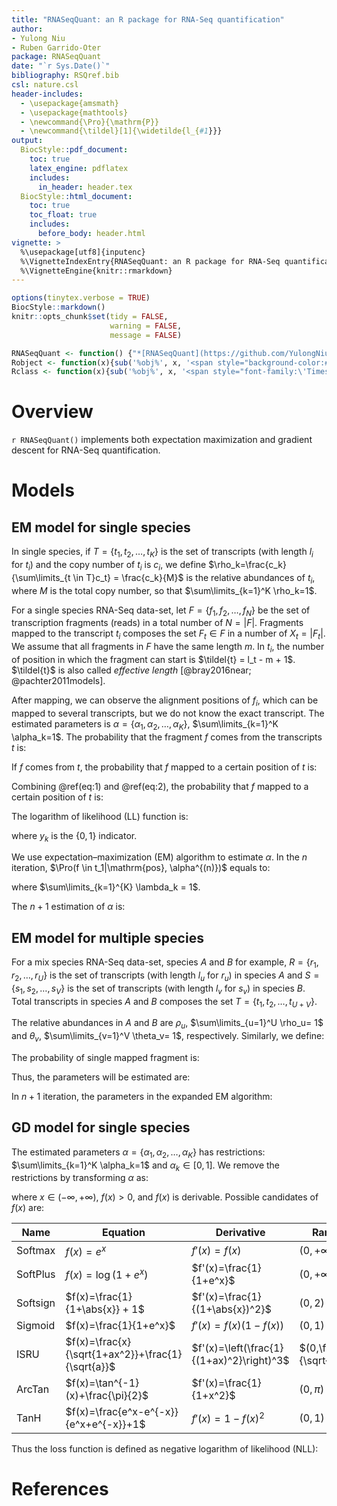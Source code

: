 ```yaml
---
title: "RNASeqQuant: an R package for RNA-Seq quantification"
author: 
- Yulong Niu
- Ruben Garrido-Oter
package: RNASeqQuant
date: "`r Sys.Date()`"
bibliography: RSQref.bib
csl: nature.csl
header-includes:
  - \usepackage{amsmath}
  - \usepackage{mathtools}
  - \newcommand{\Pro}{\mathrm{P}}
  - \newcommand{\tildel}[1]{\widetilde{l_{#1}}}
output:
  BiocStyle::pdf_document:
    toc: true
    latex_engine: pdflatex
    includes:
      in_header: header.tex
  BiocStyle::html_document:
    toc: true
    toc_float: true
    includes:
      before_body: header.html
vignette: >
  %\usepackage[utf8]{inputenc}
  %\VignetteIndexEntry{RNASeqQuant: an R package for RNA-Seq quantification}
  %\VignetteEngine{knitr::rmarkdown}
---
```


```r
options(tinytex.verbose = TRUE)
BiocStyle::markdown()
knitr::opts_chunk$set(tidy = FALSE,
                      warning = FALSE,
                      message = FALSE)
```

``` r
RNASeqQuant <- function() {"*[RNASeqQuant](https://github.com/YulongNiu/RNASeqQuant)*"}
Robject <- function(x){sub('%obj%', x, '<span style="background-color:#F0F0F0;color:#404040;font-family:\'Lucida Console\', monospace">%obj%</span>')}
Rclass <- function(x){sub('%obj%', x, '<span style="font-family:\'Times New Roman\', Times, serif;font-style: italic">%obj%</span>')}
```

# Overview

`r RNASeqQuant()` implements both expectation maximization and gradient descent for RNA-Seq quantification.

# Models

## EM model for single species

In single species, if $T=\{t_1, t_2, \dots, t_K\}$ is the set of transcripts (with length $l_i$ for $t_i$) and the copy number of $t_i$ is $c_i$, we define $\rho_k=\frac{c_k}{\sum\limits_{t \in T}c_t} = \frac{c_k}{M}$ is the relative abundances of $t_i$, where $M$ is the total copy number, so that $\sum\limits_{k=1}^K \rho_k=1$.

For a single species RNA-Seq data-set, let $F=\{f_1, f_2, \dots, f_N\}$ be the set of transcription fragments (reads) in a total number of $N=|F|$. Fragments mapped to the transcript $t_i$ composes the set $F_t \in F$ in a number of $X_t=|F_t|$. We assume that all fragments in $F$ have the same length $m$. In $t_i$, the number of position in which the fragment can start is $\tildel{t} = l_t - m + 1$. $\tildel{t}$ is also called *effective length* [@bray2016near; @pachter2011models].

After mapping, we can observe the alignment positions of $f_i$, which can be mapped to several transcripts, but we do not know the exact transcript. The estimated parameters is $\alpha=\{\alpha_1, \alpha_2, \dots, \alpha_K\}$, $\sum\limits_{k=1}^K \alpha_k=1$. The probability that the fragment $f$ comes from the transcripts $t$ is:

\begin{equation}
\begin{split}
\Pro(f \in t) &= \frac{\rho_t M \tildel{t}}{\sum\limits_{k=1}^{K} \rho_k M \tildel{k}} \\
&= \frac{\rho_t \tildel{t}}{\sum\limits_{k=1}^{K} \rho_k \tildel{k}} \\
&= \alpha_t
\end{split}
(\#eq:1)
\end{equation}

If $f$ comes from $t$, the probability that $f$ mapped to a certain position of $t$ is:

\begin{equation}
\begin{split}
\Pro(\mathrm{pos}|f \in t) = \frac{1}{\tildel{t}}
\end{split}
(\#eq:2)
\end{equation}

Combining \@ref(eq:1) and \@ref(eq:2), the probability that $f$ mapped to a certain position of $t$ is:

\begin{equation}
\begin{split}
\Pro(\mathrm{pos}, f \in t) = \frac{\alpha_t}{\tildel{t}}
\end{split}
(\#eq:3)
\end{equation}

The logarithm of likelihood (LL) function is:

\begin{equation}
\begin{split}
LL &= \sum\limits_{f \in F} \log \left(\Pro(\mathrm{pos}|\alpha)\ \right) \\
&= \sum\limits_{f \in F} \log \left( \sum_{k=1}^{K} \Pro(\mathrm{pos}, f \in t_k|\alpha) \right) \\
&= \sum\limits_{f \in F} \log \left( \sum_{k = 1}^{K} y_k \frac{\alpha_k}{\tildel{k}} \right) \\
\end{split}
(\#eq:4)
\end{equation}

where $y_k$ is the $\{0, 1\}$ indicator.

We use expectation–maximization (EM) algorithm to estimate $\alpha$. In the $n$ iteration, $\Pro(f \in t_1|\mathrm{pos}, \alpha^{(n)})$ equals to:

\begin{equation}
\begin{split}
\Pro(f \in t_1|\mathrm{pos}, \alpha^{(n)}) &= \frac{\Pro(f \in t_1, \mathrm{pos}|\alpha^{(n)})}{\sum\limits_{k=1}^{K} \Pro(f \in t_k, \mathrm{pos}|\alpha^{(n)})} \\
&= \frac{\alpha_1^{(n)} \frac{y_1}{\tildel{1}}}{\sum\limits_{k=1}^{K} \alpha_k^{(n)} \frac{y_k}{\tildel{k}}} \\
&= \lambda_1
\end{split}
(\#eq:5)
\end{equation}

where $\sum\limits_{k=1}^{K} \lambda_k = 1$.

\begin{equation}
\begin{split}
\alpha^{(n+1)} &= \argmax_\alpha \left( 
\sum_{f \in F} \sum_{k=1}^{K} \Pro(f \in t_k|\mathrm{pos}, \alpha^{(n)})  \log \left( \Pro(f \in t_1, \mathrm{pos}|\alpha^{(n)}) \right) 
\right) \\
&= \argmax_\alpha \left( 
\sum_{f \in F} \sum_{k=1}^{K} \lambda_k \log\left(
\alpha_k \frac{y_k}{\tildel{k}}
\right)
\right) \\
&= \argmax_\alpha \left(
\sum_{f \in F} \sum_{k=1}^{K}  \lambda_k \log\left(
\alpha_k
\right)
\right)
\end{split}
(\#eq:6)
\end{equation}

The $n+1$ estimation of $\alpha$ is:

\begin{equation*}
\begin{split}
\alpha_k^{(n+1)} &= \frac{\sum\limits_{f \in F} \lambda_k}{\sum\limits_{i=1}^{K} \sum\limits_{f \in F} \lambda_i} \\
&= \frac{\sum\limits_{f \in F} \lambda_k}{N}
,\ k=1, 2, \dots, K
\end{split}
\end{equation*}

## EM model for multiple species

For a mix species RNA-Seq data-set, species $A$ and $B$ for example, $R=\{r_1, r_2, \dots, r_U\}$ is the set of transcripts (with length $l_u$ for $r_u$) in species $A$ and $S=\{s_1, s_2, \dots, s_V\}$ is the set of transcripts (with length $l_v$ for $s_v$) in species $B$. Total transcripts in species $A$ and $B$ composes the set $T=\{t_1, t_2, \dots, t_{U+V}\}$. 

The relative abundances in $A$ and $B$ are $\rho_u$, $\sum\limits_{u=1}^U \rho_u= 1$ and $\theta_v$, $\sum\limits_{v=1}^V \theta_v= 1$, respectively. Similarly, we define:

\begin{equation}
\begin{split}
\Pro(f \in r_u) = \frac{\rho_u \tildel{u}}{\sum\limits_{r \in R} \rho_r \tildel{r}} = \alpha_u \\
\Pro(\mathrm{pos}, f \in r_u) = \frac{\alpha_u}{\tildel{u}}
\end{split}
(\#eq:7)
\end{equation}

\begin{equation}
\begin{split}
\Pro(f \in s_v) = \frac{\theta_v \tildel{v}}{\sum\limits_{s \in S} \theta_s \tildel{s}} = \beta_v \\
\Pro(\mathrm{pos}, f \in s_v) = \frac{\beta_v}{\tildel{v}}
\end{split}
(\#eq:8)
\end{equation}

The probability of single mapped fragment is:

\begin{equation}
\begin{split}
\Pro(\mathrm{pos}|\eta)  &= \Pro(\mathrm{pos}, f \in A|\eta) + \Pro(\mathrm{pos}, f \in B|\eta)\\
&= \Pro(\mathrm{pos} | f \in A, \eta) \Pro(f \in A) + \Pro(\mathrm{pos} | f \in B, \eta) \Pro(f \in B) \\
&= \sum_{i=1}^{U}m_i \frac{\alpha_i}{\tildel{i}} \Pro(f \in A) + \sum_{j=U+1}^{U+V}m_j \frac{\beta_j}{\tildel{j}} \Pro(f \in B) 
\end{split}
(\#eq:9)
\end{equation}

Thus, the parameters will be estimated are:

\begin{equation*}
\begin{split}
\eta=\{\alpha_1, \dots, \alpha_u, \beta_1, \dots, \beta_v,  \Pro(f \in A),  \Pro(f \in B)\}
\end{split}
\end{equation*}

In $n+1$ iteration, the parameters in the expanded EM algorithm:

\begin{equation}
\begin{split}
\lambda_i^{(n+1)} &= \frac{\alpha_i^{(n)} \frac{m_i}{\tildel{i}} \Pro(f \in A)}{\sum\limits_{i=1}^{U}\alpha_i^{(n)} \frac{m_i}{\tildel{i}} \Pro(f \in A) + \sum\limits_{j=U+1}^{U+V}\beta_j^{(n)} \frac{m_j}{\tildel{j}} \Pro(f \in B)}\\
\lambda_j^{(n+1)} &= \frac{\beta_j^{(n)} \frac{m_j}{\tildel{j}} \Pro(f \in A)}{\sum\limits_{i=1}^{U}\alpha_i^{(n)} \frac{m_i}{\tildel{i}} \Pro(f \in A) + \sum\limits_{j=U+1}^{U+V}\beta_j^{(n)} \frac{m_j}{\tildel{j}} \Pro(f \in B)}\\
\alpha_i^{(n+1)} &= \frac{\sum\limits_{f \in F} \lambda_i^{(n+1)}}{\sum\limits_{f \in F} \sum\limits_{i=1}^{U} \lambda_i^{(n+1)}} \\
\beta_j^{(n+1)} &= \frac{\sum\limits_{f \in F} \lambda_j^{(n+1)}}{\sum\limits_{f \in F} \sum\limits_{j=U+1}^{U+V} \lambda_j^{(n+1)}} \\
\Pro(f \in A)^{(n+1)} &= \frac{\sum\limits_{f \in F} \sum\limits_{i=1}^{U} \lambda_i^{(n+1)}}{\sum\limits_{f \in F} \sum\limits_{i=1}^{U} \lambda_i^{(n+1)} + \sum\limits_{f \in F} \sum\limits_{j=U+1}^{U+V} \lambda_j^{(n+1)}} = \frac{\sum\limits_{f \in F} \sum\limits_{i=1}^{U} \lambda_i^{(n+1)}}{N}\\
\Pro(f \in B)^{(n+1)} &= \frac{\sum\limits_{f \in F} \sum\limits_{j=U+1}^{U+V} \lambda_j^{(n+1)}}{\sum\limits_{f \in F} \sum\limits_{i=1}^{U} \lambda_i^{(n+1)} + \sum\limits_{f \in F} \sum\limits_{j=U+1}^{U+V} \lambda_j^{(n+1)}} = \frac{\sum\limits_{f \in F} \sum\limits_{j=U+1}^{U+V} \lambda_j^{(n+1)}}{N} 
\end{split}
(\#eq:10)
\end{equation}

## GD model for single species

The estimated parameters $\alpha=\{\alpha_1, \alpha_2, \dots, \alpha_K\}$ has restrictions: $\sum\limits_{k=1}^K \alpha_k=1$ and $\alpha_k \in [0, 1]$. We remove the restrictions by transforming $\alpha$ as:

\begin{equation*}
\begin{split}
\alpha_t &= \frac{f(x_t)}{\sum\limits_{k=1}^{K} f(x_k)} \\
&= \frac{f(x_t)}{Z}
\end{split}
\end{equation*}

where $x \in (-\infty, +\infty)$, $f(x) > 0$, and $f(x)$ is derivable. Possible candidates of $f(x)$ are:

| Name     | Equation                                          | Derivative                                | Range                    |
|----------|---------------------------------------------------|-------------------------------------------|--------------------------|
| Softmax  | $f(x)=e^x$                                        | $f'(x)=f(x)$                              | $(0,+\infty)$            |
| SoftPlus | $f(x)=\log(1+e^x)$                                | $f'(x)=\frac{1}{1+e^x}$                   | $(0,+\infty)$            |
| Softsign | $f(x)=\frac{1}{1+\abs{x}} + 1$                    | $f'(x)=\frac{1}{(1+\abs{x})^2}$           | $(0,2)$                  |
| Sigmoid  | $f(x)=\frac{1}{1+e^x}$                            | $f'(x)=f(x)(1-f(x))$                      | $(0,1)$                  |
| ISRU     | $f(x)=\frac{x}{\sqrt{1+ax^2}}+\frac{1}{\sqrt{a}}$ | $f'(x)=\left(\frac{1}{(1+ax)^2}\right)^3$ | $(0,\frac{2}{\sqrt{a}})$ |
| ArcTan   | $f(x)=\tan^{-1}(x)+\frac{\pi}{2}$                 | $f'(x)=\frac{1}{1+x^2}$                   | $(0,\pi)$                |
| TanH     | $f(x)=\frac{e^x-e^{-x}}{e^x+e^{-x}}+1$            | $f'(x)=1-f(x)^2$                          | $(0,1)$                  |


[^1]: Inverse square root unit

Thus the loss function is defined as negative logarithm of likelihood (NLL):

\begin{equation}
\begin{split}
NLL &= -\sum\limits_{f \in F} \log \left( \sum_{k = 1}^{K} y_k \frac{\alpha_k}{\tildel{k}} \right) \\
&=  -\sum\limits_{f \in F} \log \left( \sum_{k = 1}^{K} \frac{f(x_k)}{Z} \frac{y_k}{\tildel{k}} \right) \\
&=  -\sum\limits_{f \in F} \log \left( \sum_{k = 1}^{K} f(x_k) \frac{y_k}{\tildel{k}} - \log Z \right)
\end{split}
(\#eq:11)
\end{equation}


# References
